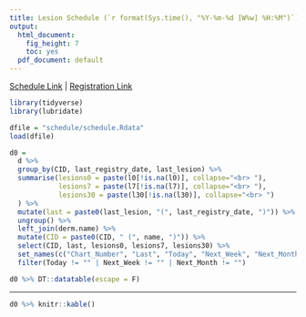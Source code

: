 ```yaml
---
title: Lesion Schedule (`r format(Sys.time(), "%Y-%m-%d [W%w] %H:%M")`)
output:
  html_document:
    fig_height: 7
    toc: yes
  pdf_document: default
---
```


[Schedule Link](https://docs.google.com/spreadsheets/d/18NQX3J2LxYY7K_FJgmk_Sf88G0-a64SxCj_c8OxQgd8) | [Registration Link](https://goo.gl/forms/jltRvjPFhYYvqme82)  

```r

library(tidyverse)
library(lubridate)

dfile = "schedule/schedule.Rdata"
load(dfile)

d0 =
  d %>%
  group_by(CID, last_registry_date, last_lesion) %>% 
  summarise(lesions0 = paste(l0[!is.na(l0)], collapse="<br> "),
            lesions7 = paste(l7[!is.na(l7)], collapse="<br> "),
            lesions30 = paste(l30[!is.na(l30)], collapse="<br> ")
  ) %>%
  mutate(last = paste0(last_lesion, "(", last_registry_date, ")")) %>%
  ungroup() %>%
  left_join(derm.name) %>%
  mutate(CID = paste0(CID, " (", name, ")")) %>%
  select(CID, last, lesions0, lesions7, lesions30) %>%
  set_names(c("Chart_Number", "Last", "Today", "Next_Week", "Next_Month")) %>%
  filter(Today != "" | Next_Week != "" | Next_Month != "") 

```
```r

d0 %>% DT::datatable(escape = F)

```

***

```r

d0 %>% knitr::kable()

```
